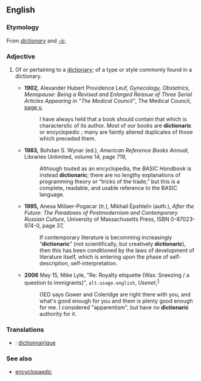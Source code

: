 ==English==

===Etymology===
From ''[[dictionary]]'' and ''[[-ic]]''.

===Adjective===
{{en-adj}}

# {{rare}} Of or pertaining to a [[dictionary]]; of a type or style commonly found in a dictionary. 
#*'''1902,''' Alexander Hubert Providence Leuf, ''Gynecology, Obstetrics, Menopause: Being a Revised and Enlarged Reissue of Three Serial Articles Appearing in "The Medical Council"'', The Medical Council, [http://books.google.com/books?id=yD6U_Dq8V_sC&amp;pg=PR5&amp;dq=%22dictionaric+or+encyclopedic%22 page v],
#*:I have always held that a book should contain that which is characterstic of its author. Most of our books are '''dictionaric''' or encyclopedic ;<!--[sic] semi-colon is preceded by a space--> many are faintly altered duplicates of those which preceded them.
#*'''1983,''' Bohdan S. Wynar (ed.), ''American Reference Books Annual'', Libraries Unlimited, volume 14, page 719,
#*:Although touted as an encyclopedia, the ''BASIC Handbook'' is instead '''dictionaric'''; there are no lengthy explanations of programming theory or “tricks of the trade,” but this is a complete, readable, and usable reference to the BASIC language.
#*'''1995,''' Anesa Millaer-Pogacar (tr.), Mikhail Ėpshteĭn (auth.), ''After the Future: The Paradoxes of Postmodernism and Contemporary Russian Culture'', University of Massachusetts Press, ISBN 0-87023-974-0, page 37,
#*:If contemporary literature is becomming increasingly “'''dictionaric'''” (not scientifically, but creatively '''dictionaric'''), then this has been conditioned by the laws of development of literature itself, which is entering upon the phase of self-description, self-interpretation.
#*'''2006''' May 15, Mike Lyle, "Re: Royalty etiquette (Was: Sneezing / a question to immigrants)", <tt>alt.usage.english</tt>, ''Usenet'',<sup>[http://groups.google.com/group/alt.usage.english/msg/592a0ca488d9cbb0]</sup>
#*:OED says Gower and Coleridge are right there with you, and what's good enough for you and them is plenty good enough for me. I considered "apparentism", but have no '''dictionaric''' authority for it.

===Translations===

*{{ttbc|French}}: [[dictionnairique]]



===See also===
*[[encyclopaedic]]